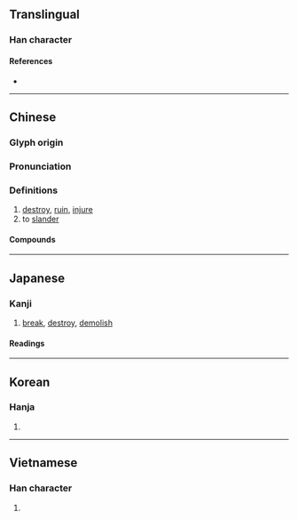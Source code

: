 {{also|毁}}
{{character info/new}}
==Translingual==

===Han character===
{{Han char|rn=79|rad=殳|as=09|sn=13|four=77147|canj=HGHNE|ids=⿹⿰臼殳土}}

====References====
* {{Han ref|kx=0586.120|dkj=16654|dj=0979.020|hdz=32162.041|uh=6BC0|ud=27584|bh=B7B4|bd=47028}}

----

==Chinese==
{{zh-forms|s=毁|alt=⿰圼殳-second round simplified}}

===Glyph origin===
{{Han etym}}

===Pronunciation===
{{zh-pron
|m=huǐ
|m-s=
|c=wai2
|c-t=
|g=
|h=pfs=fí
|j=
|mb=hǒ
|md=
|mn=húi
|mn-t=huin2
|w=
|x=
|mc=y
|oc=y
|cat=v
}}

===Definitions===
{{zh-hanzi}}

# [[destroy]], [[ruin]], [[injure]]
# to [[slander]]

====Compounds====
{{zh-der|fold=1|毀敗|毀謗|毀害|毀壞|毀家紓難|毀滅|毀棄|毀容|毀傷|毀損|毀譽|毀約|坍毀|哀毀骨立|平毀|巢毀卵破|墜毀|圮毀|柴毀滅性|毀風敗俗|摧毀|毀形滅性|毀打|毀損罪|毀車殺馬|毀訾|殺馬毀車|搗毀|毀瓦畫墁|焚毀|柴毀骨立|毀疾|毀齒|積毀銷骨|毀方瓦合|痛毀極詆|毀方投圓|毀鐘為鐸|砸毀|破璧毀珪|拆毀|毀舟為杕|擊毀|柴毀|損毀|炸毀|毀熸|燒毀|眾毀所歸|毀於一旦|毀瘠|毀言|求全之毀|毀顏|毀譽參半|毀短|毀廉蔑恥|毀屍滅跡|毀家紓國|毀宗夷族|毀不滅性|毀掉|撕毀|裂冠毀冕|黃鐘毀棄|面譽背毀|銷毀|非毀|謗毀|覆巢毀卵|詆毀|車毀人亡|自毀長城}}

{{zh-cat|Intermediate}}

----

==Japanese==

===Kanji===
{{ja-kanji|grade=|rs=殳09}}

# [[break]], [[destroy]], [[demolish]]

====Readings====
{{ja-readings
|goon=き
|kanon=き
|kun=こぼ-つ, そし-る, や-せる
}}

----

==Korean==

===Hanja===
{{ko-hanja|hangeul=훼}}

# {{defn|lang=ko|sort=殳09}}

----

==Vietnamese==

===Han character===
{{vi-hantu|rs=殳09|huỷ}}

# {{defn|lang=vi|sort=殳09}}